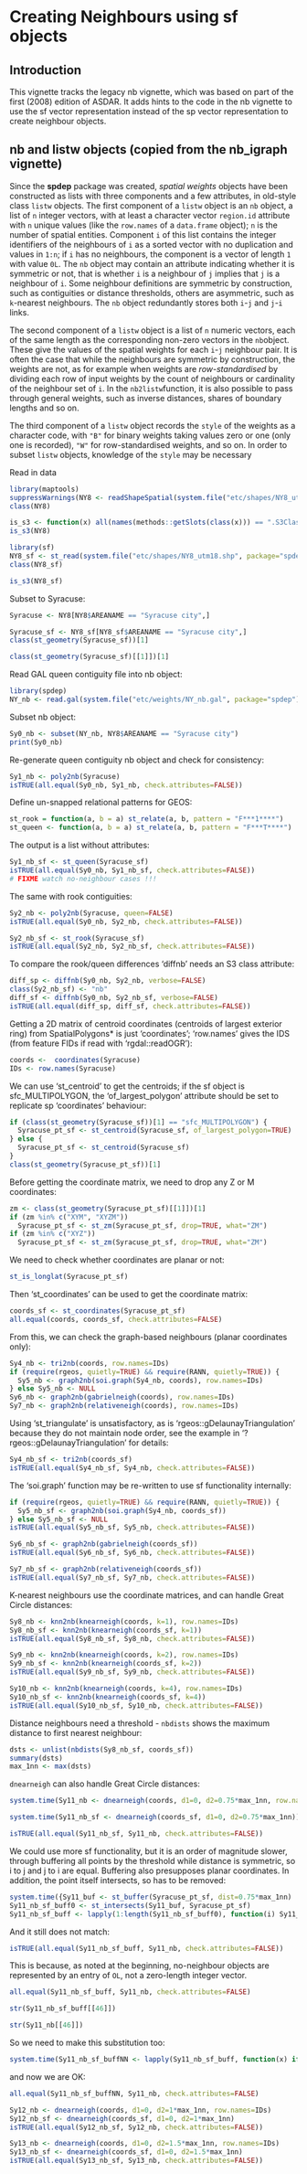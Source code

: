 <!--
%\VignetteEngine{knitr::knitr}
%\VignetteIndexEntry{Creating Neighbours using sf objects}
-->

# Creating Neighbours using sf objects

## Introduction

This vignette tracks the legacy nb vignette, which was based on part of the first (2008) edition of ASDAR. It adds hints to the code in the nb vignette to use the sf vector representation instead of the sp vector representation to create neighbour objects. 

## nb and listw objects (copied from the nb_igraph vignette)

Since the **spdep** package was created, *spatial weights* objects have been constructed as lists with three components and a few attributes, in old-style class `listw` objects. The first component of a `listw` object is an `nb` object, a list of `n` integer vectors, with at least a character vector `region.id` attribute with `n` unique values (like the `row.names` of a `data.frame` object); `n` is the number of spatial entities. Component `i` of this list contains the integer identifiers of the neighbours of `i` as a sorted vector with no duplication and values in `1:n`; if `i` has no neighbours, the component is a vector of length `1` with value `0L`. The `nb` object may contain an attribute indicating whether it is symmetric or not, that is whether `i` is a neighbour of `j` implies that `j` is a neighbour of `i`. Some neighbour definitions are symmetric by construction, such as contiguities or distance thresholds, others are asymmetric, such as `k`-nearest neighbours. The `nb` object redundantly stores both `i`-`j` and `j`-`i` links.

The second component of a `listw` object is a list of `n` numeric vectors, each of the same length as the corresponding non-zero vectors in the `nb`object. These give the values of the spatial weights for each `i`-`j` neighbour pair. It is often the case that while the neighbours are symmetric by construction, the weights are not, as for example when weights are *row-standardised* by dividing each row of input weights by the count of neighbours or cardinality of the neighbour set of `i`. In the `nb2listw`function, it is also possible to pass through general weights, such as inverse distances, shares of boundary lengths and so on.

The third component of a `listw` object records the `style` of the weights as a character code, with `"B"` for binary weights taking values zero or one (only one is recorded), `"W"` for row-standardised weights, and so on. In order to subset `listw` objects, knowledge of the `style` may be necessary

Read in data

```r
library(maptools)
suppressWarnings(NY8 <- readShapeSpatial(system.file("etc/shapes/NY8_utm18.shp", package="spdep")))
class(NY8)
```
```r
is_s3 <- function(x) all(names(methods::getSlots(class(x))) == ".S3Class")
is_s3(NY8)
```



```r
library(sf)
NY8_sf <- st_read(system.file("etc/shapes/NY8_utm18.shp", package="spdep"), quiet=TRUE)
class(NY8_sf)
```
```r
is_s3(NY8_sf)
```

Subset to Syracuse:

```r
Syracuse <- NY8[NY8$AREANAME == "Syracuse city",]
```

```r
Syracuse_sf <- NY8_sf[NY8_sf$AREANAME == "Syracuse city",]
class(st_geometry(Syracuse_sf))[1]
```

```r
class(st_geometry(Syracuse_sf)[[1]])[1]
```

Read GAL queen contiguity file into nb object:

```r
library(spdep)
NY_nb <- read.gal(system.file("etc/weights/NY_nb.gal", package="spdep"), region.id=row.names(NY8))
```

Subset nb object:

```r
Sy0_nb <- subset(NY_nb, NY8$AREANAME == "Syracuse city")
print(Sy0_nb)
```

Re-generate queen contiguity nb object and check for consistency:

```r
Sy1_nb <- poly2nb(Syracuse)
isTRUE(all.equal(Sy0_nb, Sy1_nb, check.attributes=FALSE))
```

Define un-snapped relational patterns for GEOS:

```r
st_rook = function(a, b = a) st_relate(a, b, pattern = "F***1****")
st_queen <- function(a, b = a) st_relate(a, b, pattern = "F***T****")
```

The output is a list without attributes:

```r
Sy1_nb_sf <- st_queen(Syracuse_sf)
isTRUE(all.equal(Sy0_nb, Sy1_nb_sf, check.attributes=FALSE))
# FIXME watch no-neighbour cases !!!
```

The same with rook contiguities:

```r
Sy2_nb <- poly2nb(Syracuse, queen=FALSE)
isTRUE(all.equal(Sy0_nb, Sy2_nb, check.attributes=FALSE))
```

```r
Sy2_nb_sf <- st_rook(Syracuse_sf)
isTRUE(all.equal(Sy2_nb, Sy2_nb_sf, check.attributes=FALSE))
```
To compare the rook/queen differences 'diffnb' needs an S3 class attribute:

```r
diff_sp <- diffnb(Sy0_nb, Sy2_nb, verbose=FALSE)
class(Sy2_nb_sf) <- "nb"
diff_sf <- diffnb(Sy0_nb, Sy2_nb_sf, verbose=FALSE)
isTRUE(all.equal(diff_sp, diff_sf, check.attributes=FALSE))
```

Getting a 2D matrix of centroid coordinates (centroids of largest exterior ring) from SpatialPolygons* is just 'coordinates'; 'row.names' gives the IDS (from feature FIDs if read with 'rgdal::readOGR'):

```r
coords <-  coordinates(Syracuse)
IDs <- row.names(Syracuse)
```

We can use 'st_centroid' to get the centroids; if the sf object is sfc_MULTIPOLYGON, the 'of_largest_polygon' attribute should be set to replicate sp 'coordinates' behaviour:

```r
if (class(st_geometry(Syracuse_sf))[1] == "sfc_MULTIPOLYGON") {
  Syracuse_pt_sf <- st_centroid(Syracuse_sf, of_largest_polygon=TRUE)
} else {
  Syracuse_pt_sf <- st_centroid(Syracuse_sf)
}
class(st_geometry(Syracuse_pt_sf))[1]
```

Before getting the coordinate matrix, we need to drop any Z or M coordinates:

```r
zm <- class(st_geometry(Syracuse_pt_sf)[[1]])[1]
if (zm %in% c("XYM", "XYZM"))
  Syracuse_pt_sf <- st_zm(Syracuse_pt_sf, drop=TRUE, what="ZM")
if (zm %in% c("XYZ"))
  Syracuse_pt_sf <- st_zm(Syracuse_pt_sf, drop=TRUE, what="ZM")
```

We need to check whether coordinates are planar or not:

```r
st_is_longlat(Syracuse_pt_sf)
```

Then 'st_coordinates' can be used to get the coordinate matrix:

```r
coords_sf <- st_coordinates(Syracuse_pt_sf)
all.equal(coords, coords_sf, check.attributes=FALSE)
```

From this, we can check the graph-based neighbours (planar coordinates only):

```r
Sy4_nb <- tri2nb(coords, row.names=IDs)
if (require(rgeos, quietly=TRUE) && require(RANN, quietly=TRUE)) {
  Sy5_nb <- graph2nb(soi.graph(Sy4_nb, coords), row.names=IDs)
} else Sy5_nb <- NULL
Sy6_nb <- graph2nb(gabrielneigh(coords), row.names=IDs)
Sy7_nb <- graph2nb(relativeneigh(coords), row.names=IDs)
```

Using 'st_triangulate' is unsatisfactory, as is 'rgeos::gDelaunayTriangulation' because they do not maintain node order, see the example in '?rgeos::gDelaunayTriangulation' for details:

```r
Sy4_nb_sf <- tri2nb(coords_sf)
isTRUE(all.equal(Sy4_nb_sf, Sy4_nb, check.attributes=FALSE))
```

The 'soi.graph' function may be re-written to use sf functionality internally:

```r
if (require(rgeos, quietly=TRUE) && require(RANN, quietly=TRUE)) {
  Sy5_nb_sf <- graph2nb(soi.graph(Sy4_nb, coords_sf))
} else Sy5_nb_sf <- NULL
isTRUE(all.equal(Sy5_nb_sf, Sy5_nb, check.attributes=FALSE))
```

```r
Sy6_nb_sf <- graph2nb(gabrielneigh(coords_sf))
isTRUE(all.equal(Sy6_nb_sf, Sy6_nb, check.attributes=FALSE))
```

```r
Sy7_nb_sf <- graph2nb(relativeneigh(coords_sf))
isTRUE(all.equal(Sy7_nb_sf, Sy7_nb, check.attributes=FALSE))
```

K-nearest neighbours use the coordinate matrices, and can handle Great Circle distances:

```r
Sy8_nb <- knn2nb(knearneigh(coords, k=1), row.names=IDs)
Sy8_nb_sf <- knn2nb(knearneigh(coords_sf, k=1))
isTRUE(all.equal(Sy8_nb_sf, Sy8_nb, check.attributes=FALSE))
```

```r
Sy9_nb <- knn2nb(knearneigh(coords, k=2), row.names=IDs)
Sy9_nb_sf <- knn2nb(knearneigh(coords_sf, k=2))
isTRUE(all.equal(Sy9_nb_sf, Sy9_nb, check.attributes=FALSE))
```

```r
Sy10_nb <- knn2nb(knearneigh(coords, k=4), row.names=IDs)
Sy10_nb_sf <- knn2nb(knearneigh(coords_sf, k=4))
isTRUE(all.equal(Sy10_nb_sf, Sy10_nb, check.attributes=FALSE))
```
Distance neighbours need a threshold - `nbdists` shows the maximum distance to first nearest neighbour:

```r
dsts <- unlist(nbdists(Sy8_nb_sf, coords_sf))
summary(dsts)
max_1nn <- max(dsts)
```

`dnearneigh` can also handle Great Circle distances:

```r
system.time(Sy11_nb <- dnearneigh(coords, d1=0, d2=0.75*max_1nn, row.names=IDs))
```

```r
system.time(Sy11_nb_sf <- dnearneigh(coords_sf, d1=0, d2=0.75*max_1nn))
```

```r
isTRUE(all.equal(Sy11_nb_sf, Sy11_nb, check.attributes=FALSE))
```

We could use more sf functionality, but it is an order of magnitude slower, through buffering all points by the threshold while distance is symmetric, so i to j and j to i are equal. Buffering also presupposes planar coordinates. In addition, the point itself intersects, so has to be removed:

```r
system.time({Sy11_buf <- st_buffer(Syracuse_pt_sf, dist=0.75*max_1nn)
Sy11_nb_sf_buff0 <- st_intersects(Sy11_buf, Syracuse_pt_sf)
Sy11_nb_sf_buff <- lapply(1:length(Sy11_nb_sf_buff0), function(i) Sy11_nb_sf_buff0[[i]][-match(i, Sy11_nb_sf_buff0[[i]])])})
```

And it still does not match:

```r
isTRUE(all.equal(Sy11_nb_sf_buff, Sy11_nb, check.attributes=FALSE))
```

This is because, as noted at the beginning, no-neighbour objects are represented by an entry of `OL`, not a zero-length integer vector.

```r
all.equal(Sy11_nb_sf_buff, Sy11_nb, check.attributes=FALSE)
```

```r
str(Sy11_nb_sf_buff[[46]])
```
```r
str(Sy11_nb[[46]])
```
So we need to make this substitution too:

```r
system.time(Sy11_nb_sf_buffNN <- lapply(Sy11_nb_sf_buff, function(x) if(length(x) == 0L) 0L else x))
```

and now we are OK:

```r
all.equal(Sy11_nb_sf_buffNN, Sy11_nb, check.attributes=FALSE)
```



```r
Sy12_nb <- dnearneigh(coords, d1=0, d2=1*max_1nn, row.names=IDs)
Sy12_nb_sf <- dnearneigh(coords_sf, d1=0, d2=1*max_1nn)
isTRUE(all.equal(Sy12_nb_sf, Sy12_nb, check.attributes=FALSE))
```


```r
Sy13_nb <- dnearneigh(coords, d1=0, d2=1.5*max_1nn, row.names=IDs)
Sy13_nb_sf <- dnearneigh(coords_sf, d1=0, d2=1.5*max_1nn)
isTRUE(all.equal(Sy13_nb_sf, Sy13_nb, check.attributes=FALSE))
```

